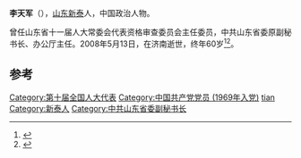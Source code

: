'''李天军'''（{{bd|1948年|10月|2008年|5月13日}}），[[山东|山东]][[新泰|新泰]]人，中国政治人物。

曾任山东省十一届人大常委会代表资格审查委员会主任委员，中共山东省委原副秘书长、办公厅主任。2008年5月13日，在济南逝世，终年60岁<ref>{{cite news|title=全国人大常委会公告 李天军的代表资格自然终止|url=http://www.jcrb.com/zhuanti/szzt/11jirenda/zhbd/200806/t20080627_32342.html|accessdate=2015-01-08|newspaper=人民网|archive-date=2016-03-04|archive-url=https://web.archive.org/web/20160304094029/http://www.jcrb.com/zhuanti/szzt/11jirenda/zhbd/200806/t20080627_32342.html|dead-url=no}}</ref><ref>{{cite news|title=李天军同志逝世|url=http://dzrb.dzwww.com/dzzb/dzzb-dzyw/200805/t20080518_3552819.htm|accessdate=2015-01-08|newspaper=大众网|archive-url=https://web.archive.org/web/20150108112831/http://dzrb.dzwww.com/dzzb/dzzb-dzyw/200805/t20080518_3552819.htm|archive-date=2015-01-08|dead-url=yes}}</ref>。

==参考==
{{reflist}}
{{中国政治人物小作品}}

{{DEFAULTSORT:li tianjun}}
[[Category:第十届全国人大代表|Category:第十届全国人大代表]]
[[Category:中国共产党党员_(1969年入党)|Category:中国共产党党员 (1969年入党)]]
[[Category:李姓|tian]]
[[Category:新泰人|Category:新泰人]]
[[Category:中共山东省委副秘书长|Category:中共山东省委副秘书长]]